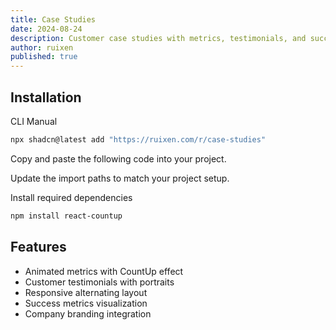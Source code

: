 ```yaml
---
title: Case Studies
date: 2024-08-24
description: Customer case studies with metrics, testimonials, and success stories
author: ruixen
published: true
---
```


<ComponentPreview name="case-studies-demo" />

## Installation

<Tabs defaultValue="cli">

<TabsList>
  <TabsTrigger value="cli">CLI</TabsTrigger>
  <TabsTrigger value="manual">Manual</TabsTrigger>
</TabsList>
<TabsContent value="cli">

```bash
npx shadcn@latest add "https://ruixen.com/r/case-studies"
```

</TabsContent>

<TabsContent value="manual">

<Steps>

<Step>Copy and paste the following code into your project.</Step>

<ComponentSource name="case-studies" />

<Step>Update the import paths to match your project setup.</Step>

<Step>Install required dependencies</Step>

```bash
npm install react-countup
```

</Steps>

</TabsContent>

</Tabs>

## Features

- Animated metrics with CountUp effect
- Customer testimonials with portraits
- Responsive alternating layout
- Success metrics visualization
- Company branding integration
